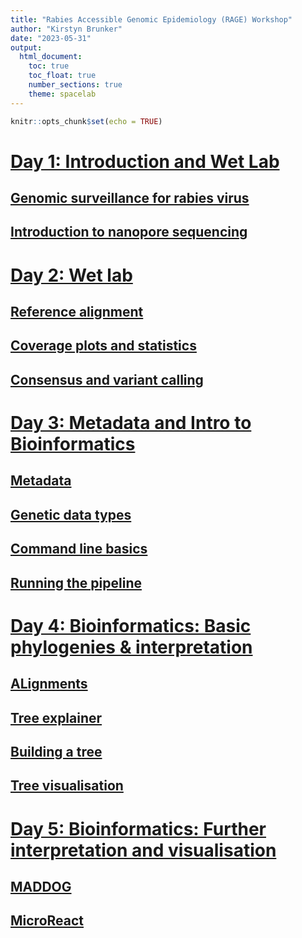 ```yaml
---
title: "Rabies Accessible Genomic Epidemiology (RAGE) Workshop"
author: "Kirstyn Brunker"
date: "2023-05-31"
output:
  html_document:
    toc: true
    toc_float: true
    number_sections: true
    theme: spacelab
---
```


```r
knitr::opts_chunk$set(echo = TRUE)
```

# [Day 1: Introduction and Wet Lab](#1-day1)
## [Genomic surveillance for rabies virus](#1.1)
## [Introduction to nanopore sequencing](#1.2)

# [Day 2: Wet lab](#2-day2)
## [Reference alignment](#2.1)
## [Coverage plots and statistics](#2.2)
## [Consensus and variant calling](#2.3)

# [Day 3: Metadata and Intro to Bioinformatics](#3-day3)
## [Metadata]()
## [Genetic data types]()
## [Command line basics]()
## [Running the pipeline]()

# [Day 4: Bioinformatics: Basic phylogenies & interpretation](#4-day4)
## [ALignments]()
## [Tree explainer]()
## [Building a tree]()
## [Tree visualisation](https://github.com/josephhughes/viral-bioinformatics-training/tree/main/VariantCalling/GECO_VariantCalling.md)

# [Day 5: Bioinformatics: Further interpretation and visualisation](#5-day5)
## [MADDOG]()
## [MicroReact]()

